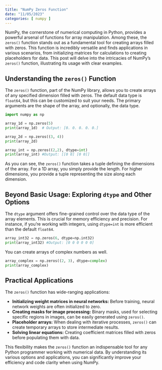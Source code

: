 ```yaml
---
title: "NumPy Zeros Function"
date: "11/05/2023"
categories: [ numpy ]
---
```



NumPy, the cornerstone of numerical computing in Python, provides a powerful arsenal of functions for array manipulation. Among these, the `zeros()` function stands out as a fundamental tool for creating arrays filled with zeros. This function is incredibly versatile and finds applications in various scenarios, from initializing matrices for calculations to creating placeholders for data.  This post will delve into the intricacies of NumPy's `zeros()` function, illustrating its usage with clear examples.


## Understanding the `zeros()` Function

The `zeros()` function, part of the NumPy library, allows you to create arrays of any specified dimension filled with zeros.  The default data type is `float64`, but this can be customized to suit your needs.  The primary arguments are the shape of the array, and optionally, the data type.

```python
import numpy as np

array_1d = np.zeros(5)
print(array_1d)  # Output: [0. 0. 0. 0. 0.]

array_2d = np.zeros((3, 4))
print(array_2d)

array_int = np.zeros((2,2), dtype=int)
print(array_int) #Output: [[0 0] [0 0]]
```

As you can see, the `zeros()` function takes a tuple defining the dimensions of the array.  For a 1D array, you simply provide the length. For higher dimensions, you provide a tuple representing the size along each dimension.


## Beyond Basic Usage: Exploring `dtype` and Other Options

The `dtype` argument offers fine-grained control over the data type of the array elements.  This is crucial for memory efficiency and precision.  For instance, if you're working with integers, using `dtype=int` is more efficient than the default `float64`.

```python
array_int32 = np.zeros(6, dtype=np.int32)
print(array_int32) #Output: [0 0 0 0 0 0]
```


You can create arrays of complex numbers as well.


```python
array_complex = np.zeros((2, 3), dtype=complex)
print(array_complex)
```

## Practical Applications

The `zeros()` function has wide-ranging applications:


* **Initializing weight matrices in neural networks:**  Before training, neural network weights are often initialized to zero.
* **Creating masks for image processing:**  Binary masks, used for selecting specific regions in images, can be easily generated using `zeros()`.
* **Placeholder arrays:**  When dealing with iterative processes, `zeros()` can create temporary arrays to store intermediate results.
* **Solving linear equations:**  Creating coefficient matrices filled with zeros before populating them with data.


This flexibility makes the `zeros()` function an indispensable tool for any Python programmer working with numerical data.  By understanding its various options and applications, you can significantly improve your efficiency and code clarity when using NumPy.

